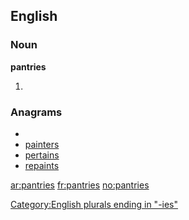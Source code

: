 ==English==

===Noun===
'''pantries'''

# {{plural of|[[pantry]]}}

===Anagrams===
* {{alphagram|aeinprst}}
* [[painters#English|painters]]
* [[pertains#English|pertains]]
* [[repaints#English|repaints]]

[[Category:English plurals ending in "-ies"]]

[[ar:pantries]]
[[fr:pantries]]
[[no:pantries]]